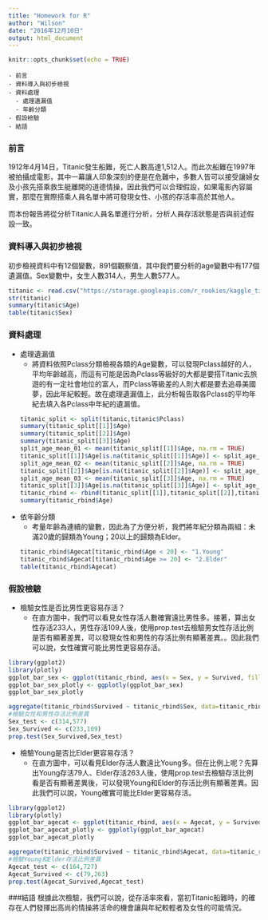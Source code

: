 ```yaml
---
title: "Homework for R"
author: "Wilson"
date: "2016年12月10日"
output: html_document
---
```


```r
knitr::opts_chunk$set(echo = TRUE)
```

    - 前言
    - 資料導入與初步檢視
    - 資料處理
      - 處理遺漏值
      - 年齡分類
    - 假設檢驗
    - 結語

### 前言
1912年4月14日，Titanic發生船難，死亡人數高達1,512人。而此次船難在1997年被拍攝成電影，其中一幕讓人印象深刻的便是在危難中，多數人皆可以接受讓婦女及小孩先搭乘救生艇離開的道德情操，因此我們可以合理假設，如果電影內容屬實，那麼在實際搭乘人員名單中將可發現女性、小孩的存活率高於其他人。

而本份報告將從分析Titanic人員名單進行分析，分析人員存活狀態是否與前述假設一致。

### 資料導入與初步檢視
初步檢視資料中有12個變數，891個觀察值，其中我們要分析的age變數中有177個遺漏值。Sex變數中，女生人數314人，男生人數577人。

```r
titanic <- read.csv("https://storage.googleapis.com/r_rookies/kaggle_titanic_train.csv")
str(titanic)
summary(titanic$Age)
table(titanic$Sex)
```

### 資料處理

- 處理遺漏值
    - 將資料依照Pclass分類檢視各類的Age變數，可以發現Pclass越好的人，平均年齡越高，而這有可能是因為Pclass等級好的大都是要搭Titanic去旅遊的有一定社會地位的富人，而Pclass等級差的人則大都是要去追尋美國夢，因此年紀較輕。故在處理遺漏值上，此分析報告取各Pclass的平均年紀去填入各Pclass中年紀的遺漏值。
```r
titanic_split <- split(titanic,titanic$Pclass)
summary(titanic_split[[1]]$Age)
summary(titanic_split[[2]]$Age)
summary(titanic_split[[3]]$Age)
split_age_mean_01 <- mean(titanic_split[[1]]$Age, na.rm = TRUE)
titanic_split[[1]]$Age[is.na(titanic_split[[1]]$Age)] <- split_age_mean_01
split_age_mean_02 <- mean(titanic_split[[2]]$Age, na.rm = TRUE)
titanic_split[[2]]$Age[is.na(titanic_split[[2]]$Age)] <- split_age_mean_02
split_age_mean_03 <- mean(titanic_split[[3]]$Age, na.rm = TRUE)
titanic_split[[3]]$Age[is.na(titanic_split[[3]]$Age)] <- split_age_mean_03
titanic_rbind <- rbind(titanic_split[[1]],titanic_split[[2]],titanic_split[[3]])
summary(titanic_rbind$Age)
```

- 依年齡分類
    - 考量年齡為連續的變數，因此為了方便分析，我們將年紀分類為兩組：未滿20歲的歸類為Young；20以上的歸類為Elder。
```r
titanic_rbind$Agecat[titanic_rbind$Age < 20] <- "1.Young"
titanic_rbind$Agecat[titanic_rbind$Age >= 20] <- "2.Elder"
table(titanic_rbind$Agecat)
```

### 假設檢驗
- 檢驗女性是否比男性更容易存活？
    - 在直方圖中，我們可以看見女性存活人數確實遠比男性多。接著，算出女性存活233人，男性存活109人後，使用prop.test去檢驗男女性存活比例是否有顯著差異，可以發現女性和男性的存活比例有顯著差異。。因此我們可以說，女性確實可能比男性更容易存活。

```r
library(ggplot2)
library(plotly)
ggplot_bar_sex <- ggplot(titanic_rbind, aes(x = Sex, y = Survived, fill = Sex)) + geom_bar(stat = "identity")
ggplot_bar_sex_plotly <- ggplotly(ggplot_bar_sex)
ggplot_bar_sex_plotly
```

```r
aggregate(titanic_rbind$Survived ~ titanic_rbind$Sex, data=titanic_rbind, FUN=sum)
#檢驗女性和男性存活比例差異
Sex_test <- c(314,577)
Sex_Survived <- c(233,109)
prop.test(Sex_Survived,Sex_test)
```

- 檢驗Young是否比Elder更容易存活？
    - 在直方圖中，可以看見Elder存活人數遠比Young多。但在比例上呢？先算出Young存活79人、Elder存活263人後，使用prop.test去檢驗存活比例看是否有顯著差異後，可以發現Young和Elder的存活比例有顯著差異。因此我們可以說，Young確實可能比Elder更容易存活。

 
```r
library(ggplot2)
library(plotly)
ggplot_bar_agecat <- ggplot(titanic_rbind, aes(x = Agecat, y = Survived, fill = Agecat)) + geom_bar(stat = "identity")
ggplot_bar_agecat_plotly <- ggplotly(ggplot_bar_agecat)
ggplot_bar_agecat_plotly
```  

```r
aggregate(titanic_rbind$Survived ~ titanic_rbind$Agecat, data=titanic_rbind, FUN=sum)
#檢驗Young和Elder存活比例差異
Agecat_test <- c(164,727)
Agecat_Survived <- c(79,263)
prop.test(Agecat_Survived,Agecat_test)
```

###結語 
根據此次檢驗，我們可以說，從存活率來看，當初Titanic船難時，的確存在人們發揮出高尚的情操將活命的機會讓與年紀較輕者及女性的可能情況。
